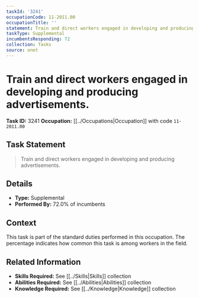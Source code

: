 ```yaml
---
taskId: '3241'
occupationCode: 11-2011.00
occupationTitle: ''
statement: Train and direct workers engaged in developing and producing advertisements.
taskType: Supplemental
incumbentsResponding: 72
collection: Tasks
source: onet
---
```

# Train and direct workers engaged in developing and producing advertisements.

**Task ID:** 3241
**Occupation:** [[../Occupations|Occupation]] with code `11-2011.00`

## Task Statement

> Train and direct workers engaged in developing and producing advertisements.

## Details

- **Type:** Supplemental
- **Performed By:** 72.0% of incumbents

## Context

This task is part of the standard duties performed in this occupation. The percentage indicates how common this task is among workers in the field.

## Related Information

- **Skills Required:** See [[../Skills|Skills]] collection
- **Abilities Required:** See [[../Abilities|Abilities]] collection
- **Knowledge Required:** See [[../Knowledge|Knowledge]] collection
